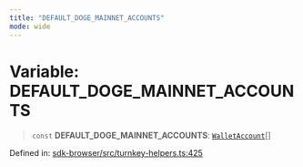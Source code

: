 ```yaml
---
title: "DEFAULT_DOGE_MAINNET_ACCOUNTS"
mode: wide
---
```

  
# Variable: DEFAULT\_DOGE\_MAINNET\_ACCOUNTS

> `const` **DEFAULT\_DOGE\_MAINNET\_ACCOUNTS**: [`WalletAccount`](../WalletAccount/readme)[]

Defined in: [sdk-browser/src/turnkey-helpers.ts:425](https://github.com/tkhq/sdk/blob/d88b5e1f9a6cca8e54e61f8a127aa90fcebeaa2e/packages/sdk-browser/src/turnkey-helpers.ts#L425)
